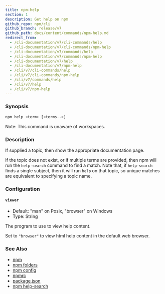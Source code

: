 ```yaml
---
title: npm-help
section: 1
description: Get help on npm
github_repo: npm/cli
github_branch: release/v7
github_path: docs/content/commands/npm-help.md
redirect_from:
  - /cli-documentation/v7/cli-commands/help
  - /cli-documentation/v7/cli-commands/npm-help
  - /cli-documentation/v7/commands/help
  - /cli-documentation/v7/commands/npm-help
  - /cli-documentation/v7/help
  - /cli-documentation/v7/npm-help
  - /cli/v7/cli-commands/help
  - /cli/v7/cli-commands/npm-help
  - /cli/v7/commands/help
  - /cli/v7/help
  - /cli/v7/npm-help
---
```


### Synopsis

```bash
npm help <term> [<terms..>]
```

Note: This command is unaware of workspaces.

### Description

If supplied a topic, then show the appropriate documentation page.

If the topic does not exist, or if multiple terms are provided, then npm will run the `help-search` command to find a match. Note that, if `help-search` finds a single subject, then it will run `help` on that topic, so unique matches are equivalent to specifying a topic name.

### Configuration

#### `viewer`

- Default: "man" on Posix, "browser" on Windows
- Type: String

The program to use to view help content.

Set to `"browser"` to view html help content in the default web browser.

### See Also

- [npm](/cli/v7/commands/npm)
- [npm folders](/cli/v7/configuring-npm/folders)
- [npm config](/cli/v7/commands/npm-config)
- [npmrc](/cli/v7/configuring-npm/npmrc)
- [package.json](/cli/v7/configuring-npm/package-json)
- [npm help-search](/cli/v7/commands/npm-help-search)
